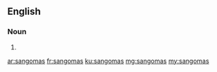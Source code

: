 ==English==

===Noun===
{{head|en|plural}}

# {{plural of|sangoma|lang=en|nocat=1}}

[[ar:sangomas]]
[[fr:sangomas]]
[[ku:sangomas]]
[[mg:sangomas]]
[[my:sangomas]]